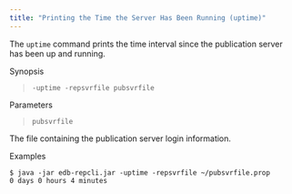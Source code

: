 ```yaml
---
title: "Printing the Time the Server Has Been Running (uptime)"
---
```


<div id="printing_server_uptime" class="registered_link"></div>

The `uptime` command prints the time interval since the publication server has been up and running.

Synopsis

> `-uptime -repsvrfile pubsvrfile`

Parameters

> `pubsvrfile`

The file containing the publication server login information.

Examples

```text
$ java -jar edb-repcli.jar -uptime -repsvrfile ~/pubsvrfile.prop
0 days 0 hours 4 minutes
```
